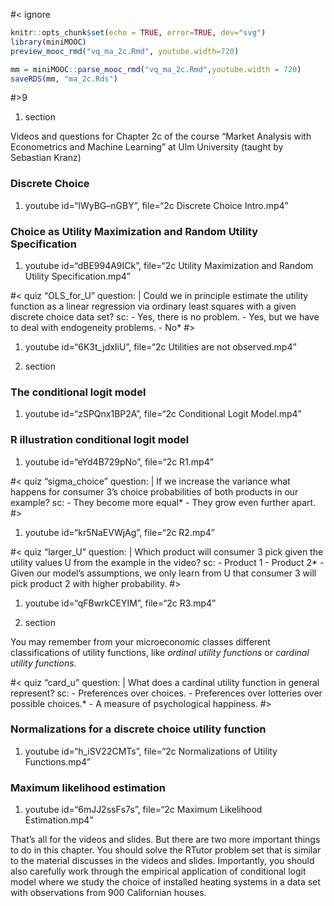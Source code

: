 #< ignore
```r
knitr::opts_chunk$set(echo = TRUE, error=TRUE, dev="svg")
library(miniMOOC)
preview_mooc_rmd("vq_ma_2c.Rmd", youtube.width=720)

mm = miniMOOC::parse_mooc_rmd("vq_ma_2c.Rmd",youtube.width = 720)
saveRDS(mm, "ma_2c.Rds")
```
#>9

#. section

Videos and questions for Chapter 2c of the course "Market Analysis with Econometrics and Machine Learning" at Ulm University (taught by Sebastian Kranz)


### Discrete Choice

#. youtube id="IWyBG--nGBY", file="2c Discrete Choice Intro.mp4"


### Choice as Utility Maximization and Random Utility Specification

#. youtube id="dBE994A9ICk", file="2c Utility Maximization and Random Utility Specification.mp4"

#< quiz "OLS_for_U"
question: |
  Could we in principle estimate the utility function as a linear regression via ordinary least squares with a given discrete choice data set?
sc:
  - Yes, there is no problem.
  - Yes, but we have to deal with endogeneity problems.
  - No*
#>

#. youtube id="6K3t_jdxIiU", file="2c Utilities are not observed.mp4"

#. section

### The conditional logit model

#. youtube id="zSPQnx1BP2A", file="2c Conditional Logit Model.mp4"


### R illustration conditional logit model

#. youtube id="eYd4B729pNo", file="2c R1.mp4"

#< quiz "sigma_choice"
question: |
  If we increase the variance what happens for consumer 3's choice probabilities of both products in our example?
sc:
  - They become more equal*
  - They grow even further apart.
#>


#. youtube id="kr5NaEVWjAg", file="2c R2.mp4"

#< quiz "larger_U"
question: |
  Which product will consumer 3 pick given the utility values U from the example in the video?
sc:
  - Product 1
  - Product 2*
  - Given our model's assumptions, we only learn from U that consumer 3 will pick product 2 with higher probability.
#>


#. youtube id="qFBwrkCEYIM", file="2c R3.mp4"

#. section

You may remember from your microeconomic classes different classifications of utility functions, like *ordinal utility functions* or *cardinal utility functions*.

#< quiz "card_u"
question: |
  What does a cardinal utility function in general represent?
sc:
  - Preferences over choices.
  - Preferences over lotteries over possible choices.*
  - A measure of psychological happiness.
#>

### Normalizations for a discrete choice utility function

#. youtube id="h_iSV22CMTs", file="2c Normalizations of Utility Functions.mp4"

### Maximum likelihood estimation

#. youtube id="6mJJ2ssFs7s", file="2c Maximum Likelihood Estimation.mp4"

That's all for the videos and slides. But there are two more important things to do in this chapter. You should solve the RTutor problem set that is similar to the material discusses in the videos and slides. Importantly, you should also carefully work through the empirical application of conditional logit model where we study the choice of installed heating systems in a data set with observations from 900 Californian houses. 